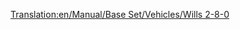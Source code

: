 [[Translation:en/Manual/Base Set/Vehicles/Wills 2-8-0]]
{{es/Trenes|Imagen=[[File:en/Wills280.png]]
|Nombre=Wills 2-8-0
|Precio=32.812 € (16.406 £)
|Velocidad=88 km/h (55 mph)
|Peso=145 t
|Potencia=1.100 CV (820 kW)
|Coste-anual=4.264 € (2.132 £)
|Diseño=1945
|Duración=21
|Capacidad=--
|Descripción=La única locomotora de vapor de los climas subártico y subtropical.
|Vida-real=Existen varias '''locomotoras 2-8-0''' [http://www.lner.info/locos/O/o.shtml] [http://www.lner.info/locos/P/p.shtml]. No se sabe con seguridad cual es la versión en la que se basa Transport Tycoon.
}}